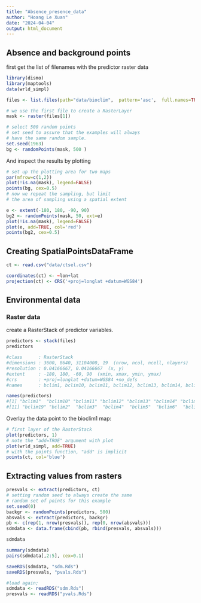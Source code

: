 ```yaml
---
title: "Absence_presence_data"
author: "Hoang Le Xuan"
date: "2024-04-04"
output: html_document
---
```


## Absence and background points

first get the list of filenames with the predictor raster data

```r
library(dismo)
library(maptools)
data(wrld_simpl)
```

```r
files <- list.files(path="data/bioclim",  pattern='asc',  full.names=TRUE )

# we use the first file to create a RasterLayer
mask <- raster(files[1])

# select 500 random points
# set seed to assure that the examples will always
# have the same random sample.
set.seed(1963)
bg <- randomPoints(mask, 500 )
```
And inspect the results by plotting

```r
# set up the plotting area for two maps
par(mfrow=c(1,2))
plot(!is.na(mask), legend=FALSE)
points(bg, cex=0.5)
# now we repeat the sampling, but limit
# the area of sampling using a spatial extent

e <- extent(-180, 180, -90, 90)
bg2 <- randomPoints(mask, 50, ext=e)
plot(!is.na(mask), legend=FALSE)
plot(e, add=TRUE, col='red')
points(bg2, cex=0.5)
```
## Creating SpatialPointsDataFrame
```r
ct <- read.csv("data/ctsel.csv")

coordinates(ct) <- ~lon+lat
projection(ct) <- CRS('+proj=longlat +datum=WGS84')
```

## Environmental data
### Raster data

create a RasterStack of predictor variables.

```r
predictors <- stack(files)
predictors

#class      : RasterStack 
#dimensions : 3600, 8640, 31104000, 19  (nrow, ncol, ncell, nlayers)
#resolution : 0.04166667, 0.04166667  (x, y)
#extent     : -180, 180, -60, 90  (xmin, xmax, ymin, ymax)
#crs        : +proj=longlat +datum=WGS84 +no_defs 
#names      : bclim1, bclim10, bclim11, bclim12, bclim13, bclim14, bclim15, bclim16, bclim17, bclim18, bclim19, bclim2, bclim3, bclim4, bclim5, 

names(predictors)
#[1] "bclim1"  "bclim10" "bclim11" "bclim12" "bclim13" "bclim14" "bclim15" "bclim16" "bclim17" "bclim18"
#[11] "bclim19" "bclim2"  "bclim3"  "bclim4"  "bclim5"  "bclim6"  "bclim7"  "bclim8"  "bclim9" 
```
Overlay the data point to the bioclim1 map:
```r
# first layer of the RasterStack
plot(predictors, 1)
# note the "add=TRUE" argument with plot
plot(wrld_simpl, add=TRUE)
# with the points function, "add" is implicit
points(ct, col='blue')
```

## Extracting values from rasters

```r
presvals <- extract(predictors, ct)
# setting random seed to always create the same
# random set of points for this example
set.seed(0)
backgr <- randomPoints(predictors, 500)
absvals <- extract(predictors, backgr)
pb <- c(rep(1, nrow(presvals)), rep(0, nrow(absvals)))
sdmdata <- data.frame(cbind(pb, rbind(presvals, absvals)))

sdmdata

```

```r
summary(sdmdata)
pairs(sdmdata[,2:5], cex=0.1)

```

```r
saveRDS(sdmdata, "sdm.Rds")
saveRDS(presvals, "pvals.Rds")

#load again;
sdmdata <- readRDS("sdm.Rds")
presvals <- readRDS("pvals.Rds")
```
